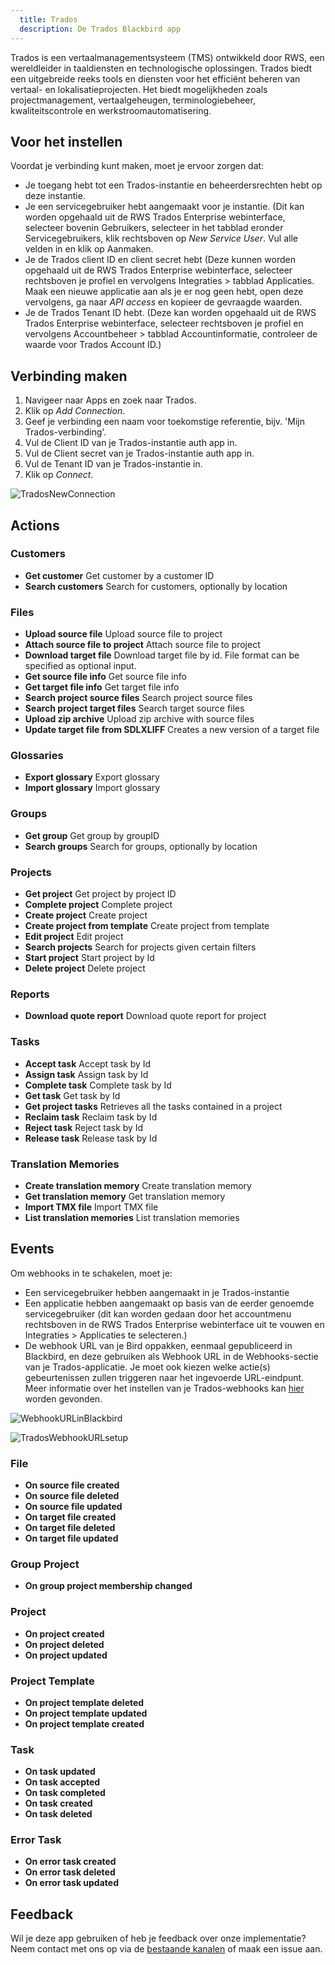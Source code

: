 ```yaml
---
  title: Trados
  description: De Trados Blackbird app
---
```


<LinkCard title="View on Github" target="_blank" href="https://github.com/bb-io/LanguageCloud" icon="github" />

Trados is een vertaalmanagementsysteem (TMS) ontwikkeld door RWS, een wereldleider in taaldiensten en technologische oplossingen. Trados biedt een uitgebreide reeks tools en diensten voor het efficiënt beheren van vertaal- en lokalisatieprojecten. Het biedt mogelijkheden zoals projectmanagement, vertaalgeheugen, terminologiebeheer, kwaliteitscontrole en werkstroomautomatisering.

## Voor het instellen

Voordat je verbinding kunt maken, moet je ervoor zorgen dat:

- Je toegang hebt tot een Trados-instantie en beheerdersrechten hebt op deze instantie.
- Je een servicegebruiker hebt aangemaakt voor je instantie. (Dit kan worden opgehaald uit de RWS Trados Enterprise webinterface, selecteer bovenin Gebruikers, selecteer in het tabblad eronder Servicegebruikers, klik rechtsboven op _New Service User_. Vul alle velden in en klik op Aanmaken.
- Je de Trados client ID en client secret hebt (Deze kunnen worden opgehaald uit de RWS Trados Enterprise webinterface, selecteer rechtsboven je profiel en vervolgens Integraties > tabblad Applicaties. Maak een nieuwe applicatie aan als je er nog geen hebt, open deze vervolgens, ga naar _API access_ en kopieer de gevraagde waarden.
- Je de Trados Tenant ID hebt. (Deze kan worden opgehaald uit de RWS Trados Enterprise webinterface, selecteer rechtsboven je profiel en vervolgens Accountbeheer > tabblad Accountinformatie, controleer de waarde voor Trados Account ID.)

## Verbinding maken

1. Navigeer naar Apps en zoek naar Trados.
2. Klik op _Add Connection_.
3. Geef je verbinding een naam voor toekomstige referentie, bijv. 'Mijn Trados-verbinding'.
4. Vul de Client ID van je Trados-instantie auth app in.
5. Vul de Client secret van je Trados-instantie auth app in.
6. Vul de Tenant ID van je Trados-instantie in.
7. Klik op _Connect_.

![TradosNewConnection](https://raw.githubusercontent.com/bb-io/LanguageCloud/main/image/README/TradosNewConnection.png)

## Actions

### Customers 

- **Get customer** Get customer by a customer ID
- **Search customers** Search for customers, optionally by location

### Files 

- **Upload source file** Upload source file to project
- **Attach source file to project** Attach source file to project
- **Download target file** Download target file by id. File format can be specified as optional input.
- **Get source file info** Get source file info
- **Get target file info** Get target file info
- **Search project source files** Search project source files
- **Search project target files** Search target source files
- **Upload zip archive** Upload zip archive with source files
- **Update target file from SDLXLIFF** Creates a new version of a target file

### Glossaries 

- **Export glossary** Export glossary
- **Import glossary** Import glossary

### Groups 

- **Get group** Get group by groupID
- **Search groups** Search for groups, optionally by location

### Projects 

- **Get project** Get project by project ID
- **Complete project** Complete project
- **Create project** Create project
- **Create project from template** Create project from template
- **Edit project** Edit project
- **Search projects** Search for projects given certain filters
- **Start project** Start project by Id
- **Delete project** Delete project

### Reports 

- **Download quote report** Download quote report for project

### Tasks 

- **Accept task** Accept task by Id
- **Assign task** Assign task by Id
- **Complete task** Complete task by Id
- **Get task** Get task by Id
- **Get project tasks** Retrieves all the tasks contained in a project
- **Reclaim task** Reclaim task by Id
- **Reject task** Reject task by Id
- **Release task** Release task by Id

### Translation Memories 

- **Create translation memory** Create translation memory
- **Get translation memory** Get translation memory
- **Import TMX file** Import TMX file
- **List translation memories** List translation memories

## Events

Om webhooks in te schakelen, moet je:
- Een servicegebruiker hebben aangemaakt in je Trados-instantie
- Een applicatie hebben aangemaakt op basis van de eerder genoemde servicegebruiker (dit kan worden gedaan door het accountmenu rechtsboven in de RWS Trados Enterprise webinterface uit te vouwen en Integraties > Applicaties te selecteren.)
- De webhook URL van je Bird oppakken, eenmaal gepubliceerd in Blackbird, en deze gebruiken als Webhook URL in de Webhooks-sectie van je Trados-applicatie. Je moet ook kiezen welke actie(s) gebeurtenissen zullen triggeren naar het ingevoerde URL-eindpunt.
Meer informatie over het instellen van je Trados-webhooks kan [hier](https://languagecloud.sdl.com/lc/api-docs/webhooks-setup) worden gevonden.

![WebhookURLinBlackbird](https://raw.githubusercontent.com/bb-io/LanguageCloud/main/image/README/WebhookURL.png)

![TradosWebhookURLsetup](https://raw.githubusercontent.com/bb-io/LanguageCloud/main/image/README/TradosWebhookURL.png)

### File 

- **On source file created**
- **On source file deleted**
- **On source file updated**
- **On target file created**
- **On target file deleted**
- **On target file updated**

### Group Project 

- **On group project membership changed**

### Project 

- **On project created**
- **On project deleted**
- **On project updated**

### Project Template 
- **On project template deleted**
- **On project template updated**
- **On project template created**

### Task 
- **On task updated**
- **On task accepted**
- **On task completed**
- **On task created**
- **On task deleted**

### Error Task 

- **On error task created**
- **On error task deleted**
- **On error task updated**

## Feedback

Wil je deze app gebruiken of heb je feedback over onze implementatie? Neem contact met ons op via de [bestaande kanalen](https://www.blackbird.io/) of maak een issue aan.